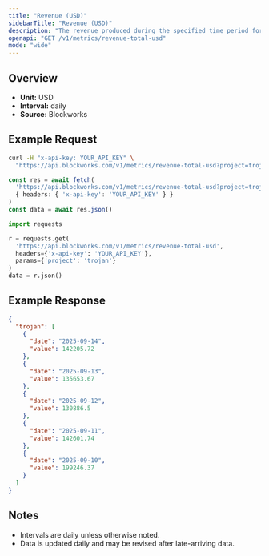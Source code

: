 ```yaml
---
title: "Revenue (USD)"
sidebarTitle: "Revenue (USD)"
description: "The revenue produced during the specified time period for given project."
openapi: "GET /v1/metrics/revenue-total-usd"
mode: "wide"
---
```


## Overview

- **Unit:** USD
- **Interval:** daily
- **Source:** Blockworks

## Example Request

<CodeGroup>

```bash cURL
curl -H "x-api-key: YOUR_API_KEY" \
  "https://api.blockworks.com/v1/metrics/revenue-total-usd?project=trojan"
```

```typescript TypeScript
const res = await fetch(
  'https://api.blockworks.com/v1/metrics/revenue-total-usd?project=trojan',
  { headers: { 'x-api-key': 'YOUR_API_KEY' } }
)
const data = await res.json()
```

```python Python
import requests

r = requests.get(
  'https://api.blockworks.com/v1/metrics/revenue-total-usd',
  headers={'x-api-key': 'YOUR_API_KEY'},
  params={'project': 'trojan'}
)
data = r.json()
```

</CodeGroup>

## Example Response

```json
{
  "trojan": [
    {
      "date": "2025-09-14",
      "value": 142205.72
    },
    {
      "date": "2025-09-13",
      "value": 135653.67
    },
    {
      "date": "2025-09-12",
      "value": 130886.5
    },
    {
      "date": "2025-09-11",
      "value": 142601.74
    },
    {
      "date": "2025-09-10",
      "value": 199246.37
    }
  ]
}
```

## Notes
- Intervals are daily unless otherwise noted.
- Data is updated daily and may be revised after late-arriving data.